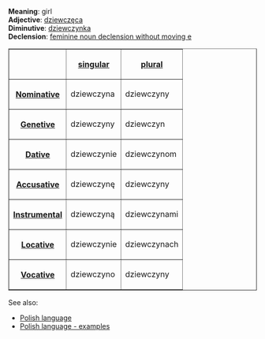 '''Meaning''': girl<br>
'''Adjective''': [[Polish word - dziewczęca|dziewczęca]]<br>
'''Diminutive''': [[Polish word - dziewczynka|dziewczynka]]<br>
'''Declension''': [[Polish language - feminine noun declension without moving e|feminine noun declension without moving e]]

<table border=1>
<tr><th><th>[[Polish language - singular number|singular]]<th>[[Polish language - plural number|plural]]</tr>
<tr><th>[[Polish language - nominative|Nominative]]<td>dziewczyna<td>dziewczyny</tr>
<tr><th>[[Polish language - genetive|Genetive]]<td>dziewczyny<td>dziewczyn</tr>
<tr><th>[[Polish language - dative|Dative]]<td>dziewczynie<td>dziewczynom</tr>
<tr><th>[[Polish language - accusative|Accusative]]<td>dziewczynę<td>dziewczyny</tr>
<tr><th>[[Polish language - instrumental|Instrumental]]<td>dziewczyną<td>dziewczynami</tr>
<tr><th>[[Polish language - locative|Locative]]<td>dziewczynie<td>dziewczynach</tr>
<tr><th>[[Polish language - vocative|Vocative]]<td>dziewczyno<td>dziewczyny</tr>
</table>

See also:
* [[Polish language]]
* [[Polish language - examples]]